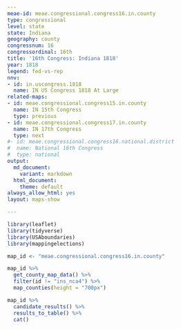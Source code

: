 ```yaml
---
meae-id: meae.congressional.congress16.in.county
type: congressional
level: state
state: Indiana
geography: county
congressnum: 16
congressordinal: 16th
title: '16th Congress: Indiana 1818'
year: 1818
legend: fed-vs-rep
nnv:
- id: in.uscongress.1818
  name: IN US Congress 1818 At Large
related-maps:
- id: meae.congressional.congress15.in.county
  name: IN 15th Congress
  type: previous
- id: meae.congressional.congress17.in.county
  name: IN 17th Congress
  type: next
#- id: meae.congressional.congress16.national.district
#  name: National 16th Congress
#  type: national
output:
  md_document:
    variant: markdown
  html_document:
    theme: default
always_allow_html: yes
layout: maps-show

---
```


```r
library(leaflet)
library(tidyverse)
library(USAboundaries)
library(mappingelections)

map_id <- "meae.congressional.congress16.in.county"
```

<div class="map">

```r
map_id %>%
  get_county_map_data() %>%
  filter(id != "ins_nca4") %>%
  map_counties(height = "700px")
```

</div>

<div class="results-table">

```r
map_id %>%
  candidate_results() %>%
  results_to_table() %>%
  cat()
```

</div>
